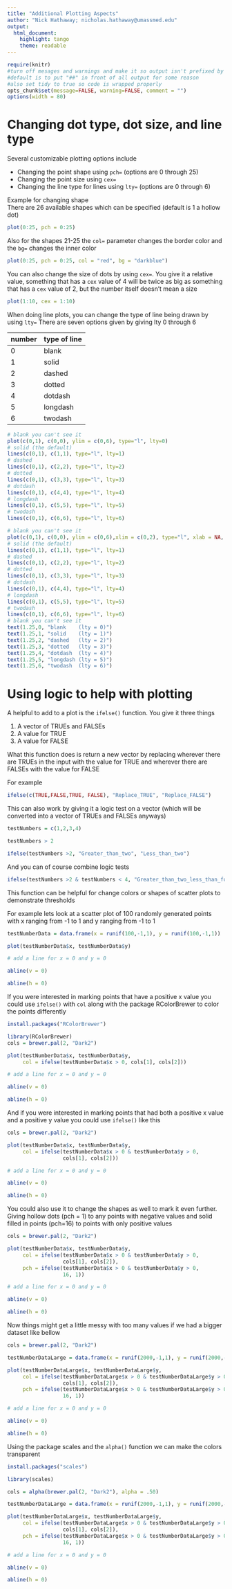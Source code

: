 ```yaml
---
title: "Additional Plotting Aspects"
author: "Nick Hathaway; nicholas.hathaway@umassmed.edu"
output: 
  html_document:
    highlight: tango
    theme: readable
---
```

```r
require(knitr)
#turn off mesages and warnings and make it so output isn't prefixed by anything,
#default is to put "##" in front of all output for some reason
#also set tidy to true so code is wrapped properly 
opts_chunk$set(message=FALSE, warning=FALSE, comment = "")
options(width = 80)
```
# Changing dot type, dot size, and line type
Several customizable plotting options include 

*  Changing the point shape using `pch=` (options are 0 through 25)  
*  Changing the point size using `cex=`  
*  Changing the line type for lines using `lty=` (options are 0 through 6)  

Example for changing shape    
There are 26 available shapes which can be specified (default is 1 a hollow dot)    
```r
plot(0:25, pch = 0:25)
```

Also for the shapes 21-25 the `col=` parameter changes the border color and the `bg=` changes the inner color  

```r
plot(0:25, pch = 0:25, col = "red", bg = "darkblue")
```

You can also change the size of dots by using `cex=`.  You give it a relative value, something that has a `cex` value of 4 will be twice as big as something that has a `cex`  value of 2, but the number itself doesn't mean a size

```r
plot(1:10, cex = 1:10)
```

When doing line plots, you can change the type of line being drawn by using `lty=`  There are seven options given by giving lty 0 through 6 

number | type of line  
-------|--------  
0|blank  
1|solid  
2|dashed  
3|dotted  
4|dotdash
5|longdash
6|twodash

```r
# blank you can't see it
plot(c(0,1), c(0,0), ylim = c(0,6), type="l", lty=0)
# solid (the default)
lines(c(0,1), c(1,1), type="l", lty=1)
# dashed
lines(c(0,1), c(2,2), type="l", lty=2)
# dotted
lines(c(0,1), c(3,3), type="l", lty=3)
# dotdash
lines(c(0,1), c(4,4), type="l", lty=4)
# longdash
lines(c(0,1), c(5,5), type="l", lty=5)
# twodash
lines(c(0,1), c(6,6), type="l", lty=6)
```

```r
# blank you can't see it
plot(c(0,1), c(0,0), ylim = c(0,6),xlim = c(0,2), type="l", xlab = NA, ylab = NA, bty = "none", lty=0, xaxt = "none")
# solid (the default)
lines(c(0,1), c(1,1), type="l", lty=1)
# dashed
lines(c(0,1), c(2,2), type="l", lty=2)
# dotted
lines(c(0,1), c(3,3), type="l", lty=3)
# dotdash
lines(c(0,1), c(4,4), type="l", lty=4)
# longdash
lines(c(0,1), c(5,5), type="l", lty=5)
# twodash
lines(c(0,1), c(6,6), type="l", lty=6)
# blank you can't see it
text(1.25,0, "blank    (lty = 0)")
text(1.25,1, "solid    (lty = 1)")
text(1.25,2, "dashed   (lty = 2)")
text(1.25,3, "dotted   (lty = 3)")
text(1.25,4, "dotdash  (lty = 4)")
text(1.25,5, "longdash (lty = 5)")
text(1.25,6, "twodash  (lty = 6)")
```

# Using logic to help with plotting  

A helpful to add to a plot is the `ifelse()` function.  You give it three things

1.  A vector of TRUEs and FALSEs  
2.  A value for TRUE  
3.  A value for FALSE  

What this function does is return a new vector by replacing wherever there are TRUEs in the input with the value for TRUE and wherever there are FALSEs with the value for FALSE 

For example  
```r
ifelse(c(TRUE,FALSE,TRUE, FALSE), "Replace_TRUE", "Replace_FALSE")
```

This can also work by giving it a logic test on a vector (which will be converted into a vector of TRUEs and FALSEs anyways)
```r

testNumbers = c(1,2,3,4)

testNumbers > 2

ifelse(testNumbers >2, "Greater_than_two", "Less_than_two")

```

And you can of course combine logic tests  
```r
ifelse(testNumbers >2 & testNumbers < 4, "Greater_than_two_less_than_four", "Less_than_two_or_greater_than_four")
```
 
This function can be helpful for change colors or shapes of scatter plots to demonstrate thresholds 

For example lets look at a scatter plot of 100 randomly generated points with x ranging from -1 to 1 and y ranging from -1 to 1 

```r
testNumberData = data.frame(x = runif(100,-1,1), y = runif(100,-1,1))

plot(testNumberData$x, testNumberData$y)

# add a line for x = 0 and y = 0

abline(v = 0)

abline(h = 0)
```

If you were interested in marking points that have a positive x value you could use `ifelse()` with `col` along with the package RColorBrewer to color the points differently 

```r
install.packages("RColorBrewer")
```

```r
library(RColorBrewer)
cols = brewer.pal(2, "Dark2")

plot(testNumberData$x, testNumberData$y, 
     col = ifelse(testNumberData$x > 0, cols[1], cols[2]))

# add a line for x = 0 and y = 0

abline(v = 0)

abline(h = 0)
```

And if you were interested in marking points that had both a positive x value and a positive y value you could use `ifelse()` like this  

```r
cols = brewer.pal(2, "Dark2")

plot(testNumberData$x, testNumberData$y, 
     col = ifelse(testNumberData$x > 0 & testNumberData$y > 0,
                  cols[1], cols[2]))

# add a line for x = 0 and y = 0

abline(v = 0)

abline(h = 0)
```
You could also use it to change the shapes as well to mark it even further.  Giving hollow dots (pch = 1) to any points with negative values and solid filled in points (pch=16) to points with only positive values

```r
cols = brewer.pal(2, "Dark2")

plot(testNumberData$x, testNumberData$y, 
     col = ifelse(testNumberData$x > 0 & testNumberData$y > 0,
                  cols[1], cols[2]),
     pch = ifelse(testNumberData$x > 0 & testNumberData$y > 0,
                  16, 1))

# add a line for x = 0 and y = 0

abline(v = 0)

abline(h = 0)
```

Now things might get a little messy with too many values if we had a bigger dataset like bellow 

```r
cols = brewer.pal(2, "Dark2")

testNumberDataLarge = data.frame(x = runif(2000,-1,1), y = runif(2000,-1,1))

plot(testNumberDataLarge$x, testNumberDataLarge$y, 
     col = ifelse(testNumberDataLarge$x > 0 & testNumberDataLarge$y > 0,
                  cols[1], cols[2]),
     pch = ifelse(testNumberDataLarge$x > 0 & testNumberDataLarge$y > 0,
                  16, 1))

# add a line for x = 0 and y = 0

abline(v = 0)

abline(h = 0)
```

Using the package scales and the `alpha()` function we can make the colors transparent

```r
install.packages("scales")
```

```r
library(scales)

cols = alpha(brewer.pal(2, "Dark2"), alpha = .50)

testNumberDataLarge = data.frame(x = runif(2000,-1,1), y = runif(2000,-1,1))

plot(testNumberDataLarge$x, testNumberDataLarge$y, 
     col = ifelse(testNumberDataLarge$x > 0 & testNumberDataLarge$y > 0,
                  cols[1], cols[2]),
     pch = ifelse(testNumberDataLarge$x > 0 & testNumberDataLarge$y > 0,
                  16, 1))

# add a line for x = 0 and y = 0

abline(v = 0)

abline(h = 0)
```

